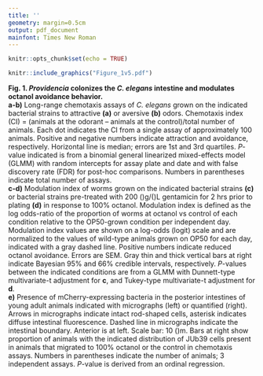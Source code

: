 ```yaml
---
title: ''
geometry: margin=0.5cm
output: pdf_document
mainfont: Times New Roman
---
```


```r
knitr::opts_chunk$set(echo = TRUE)
```

```r
knitr::include_graphics("Figure_1v5.pdf")
```

__Fig. 1. _Providencia_ colonizes the _C. elegans_ intestine and modulates octanol avoidance behavior.__\
__a-b)__ Long-range chemotaxis assays of _C. elegans_ grown on the indicated bacterial strains to attractive __(a)__ or aversive __(b)__ odors. Chemotaxis index (CI) = (animals at the odorant – animals at the control)/total number of animals. Each dot indicates the CI from a single assay of approximately 100 animals. Positive and negative numbers indicate attraction and avoidance, respectively. Horizontal line is median; errors are 1st and 3rd quartiles. _P_-value indicated is from a binomial general linearized mixed-effects model (GLMM) with random intercepts for assay plate and date and with false discovery rate (FDR) for post-hoc comparisons. Numbers in parentheses indicate total number of assays.\
__c-d)__ Modulation index of worms grown on the indicated bacterial strains __(c)__ or bacterial strains pre-treated with 200 \(\mu\)g/\(\mu\)L gentamicin for 2 hrs prior to plating __(d)__ in response to 100% octanol. Modulation index is defined as the log odds-ratio of the proportion of worms at octanol vs control of each condition relative to the OP50-grown condition per independent day. Modulation index values are shown on a log-odds (logit) scale and are normalized to the values of wild-type animals grown on OP50 for each day, indicated with a gray dashed line. Positive numbers indicate reduced octanol avoidance. Errors are SEM. Gray thin and thick vertical bars at right indicate Bayesian 95% and 66% credible intervals, respectively. _P_-values between the indicated conditions are from a GLMM with Dunnett-type multivariate-t adjustment for __c__, and Tukey-type multivariate-t adjustment for __d__.\
__e)__ Presence of mCherry-expressing bacteria in the posterior intestines of young adult animals indicated with micrographs (left) or quantified (right). Arrows in micrographs indicate intact rod-shaped cells, asterisk indicates diffuse intestinal fluorescence. Dashed line in micrographs indicate the intestinal boundary. Anterior is at left. Scale bar: 10 \(\mu\)m. Bars at right show proportion of animals with the indicated distribution of JUb39 cells present in animals that migrated to 100% octanol or the control in chemotaxis assays. Numbers in parentheses indicate the number of animals; 3 independent assays. _P_-value is derived from an ordinal regression. 
